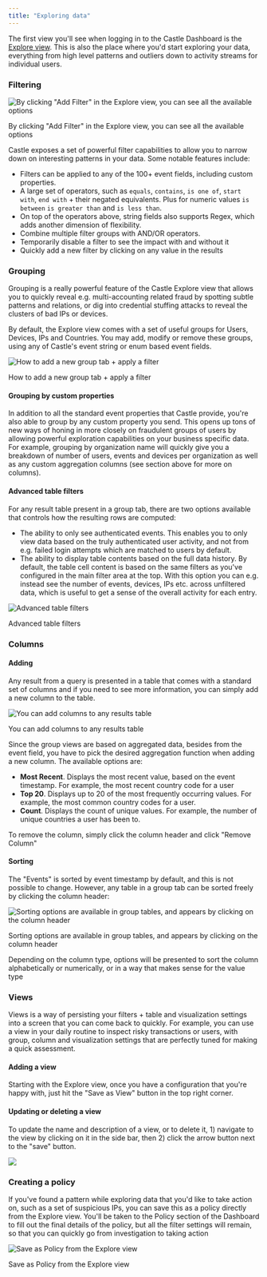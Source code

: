 ```yaml
---
title: "Exploring data"
---
```


The first view you'll see when logging in to the Castle Dashboard is the [Explore view](https://dashboard.castle.io/v2/events). This is also the place where you'd start exploring your data, everything from high level patterns and outliers down to activity streams for individual users.

### Filtering

![By clicking "Add Filter" in the Explore view, you can see all the available options](/images/a76811b-image.png)

By clicking "Add Filter" in the Explore view, you can see all the available options

Castle exposes a set of powerful filter capabilities to allow you to narrow down on interesting patterns in your data. Some notable features include:

* Filters can be applied to any of the 100+ event fields, including custom properties.
* A large set of operators, such as `equals`, `contains`, `is one of`, `start with`, `end with` \+ their negated equivalents. Plus for numeric values `is between` `is greater than` and `is less than`.
* On top of the operators above, string fields also supports Regex, which adds another dimension of flexibility.
* Combine multiple filter groups with AND/OR operators.
* Temporarily disable a filter to see the impact with and without it
* Quickly add a new filter by clicking on any value in the results

### Grouping

Grouping is a really powerful feature of the Castle Explore view that allows you to quickly reveal e.g. multi-accounting related fraud by spotting subtle patterns and relations, or dig into credential stuffing attacks to reveal the clusters of bad IPs or devices.

By default, the Explore view comes with a set of useful groups for Users, Devices, IPs and Countries. You may add, modify or remove these groups, using any of Castle's event string or enum based event fields.

![How to add a new group tab + apply a filter](/images/ff7b6f6-castle-add-group.gif)

How to add a new group tab + apply a filter

#### Grouping by custom properties

In addition to all the standard event properties that Castle provide, you're also able to group by any custom property you send. This opens up tons of new ways of honing in more closely on fraudulent groups of users by allowing powerful exploration capabilities on your business specific data. For example, grouping by organization name will quickly give you a breakdown of number of users, events and devices per organization as well as any custom aggregation columns (see section above for more on columns).

#### Advanced table filters

For any result table present in a group tab, there are two options available that controls how the resulting rows are computed:

* The ability to only see authenticated events. This enables you to only view data based on the truly authenticated user activity, and not from e.g. failed login attempts which are matched to users by default.
* The ability to display table contents based on the full data history. By default, the table cell content is based on the same filters as you've configured in the main filter area at the top. With this option you can e.g. instead see the number of events, devices, IPs etc. across unfiltered data, which is useful to get a sense of the overall activity for each entry.

![Advanced table filters](/images/eb3def4-image.png)

Advanced table filters

### Columns

#### Adding

Any result from a query is presented in a table that comes with a standard set of columns and if you need to see more information, you can simply add a new column to the table. 

![You can add columns to any results table](/images/52d8ad0-image.png)

You can add columns to any results table

Since the group views are based on aggregated data, besides from the event field, you have to pick the desired aggregation function when adding a new column. The available options are:

* **Most Recent**. Displays the most recent value, based on the event timestamp. For example, the most recent country code for a user
* **Top 20**. Displays up to 20 of the most frequently occurring values. For example, the most common country codes for a user.
* **Count**. Displays the count of unique values. For example, the number of unique countries a user has been to.

To remove the column, simply click the column header and click "Remove Column"

#### Sorting

The "Events" is sorted by event timestamp by default, and this is not possible to change. However, any table in a group tab can be sorted freely by clicking the column header:

![Sorting options are available in group tables, and appears by clicking on the column header](/images/f0c84f5-image.png)

Sorting options are available in group tables, and appears by clicking on the column header

Depending on the column type, options will be presented to sort the column alphabetically or numerically, or in a way that makes sense for the value type

### Views

Views is a way of persisting your filters + table and visualization settings into a screen that you can come back to quickly. For example, you can use a view in your daily routine to inspect risky transactions or users, with group, column and visualization settings that are perfectly tuned for making a quick assessment. 

#### Adding a view

Starting with the Explore view, once you have a configuration that you're happy with, just hit the "Save as View" button in the top right corner. 

#### Updating or deleting a view

To update the name and description of a view, or to delete it, 1) navigate to the view by clicking on it in the side bar, then 2) click the arrow button next to the "save" button. 

![](/images/9aa78cf-image.png) 

### Creating a policy

If you've found a pattern while exploring data that you'd like to take action on, such as a set of suspicious IPs, you can save this as a policy directly from the Explore view. You'll be taken to the Policy section of the Dashboard to fill out the final details of the policy, but all the filter settings will remain, so that you can quickly go from investigation to taking action

![Save as Policy from the Explore view](/images/988dfb0-small-Screenshot_2023-05-03_at_14.32.06.png)

Save as Policy from the Explore view